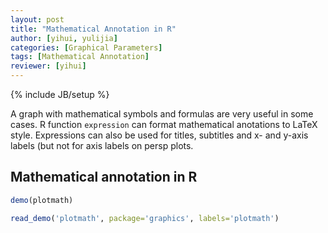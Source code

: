 ```yaml
---
layout: post
title: "Mathematical Annotation in R"
author: [yihui, yulijia]
categories: [Graphical Parameters]
tags: [Mathematical Annotation]
reviewer: [yihui]
---
```

{% include JB/setup %}

A graph with mathematical symbols and formulas are very useful in some cases. R function
`expression` can format mathematical anotations to LaTeX style. Expressions can also be used for
titles, subtitles and x- and y-axis labels (but not for axis labels on persp plots.

## Mathematical annotation in R

```r
demo(plotmath)
```

```r
read_demo('plotmath', package='graphics', labels='plotmath')
```

```r
```

